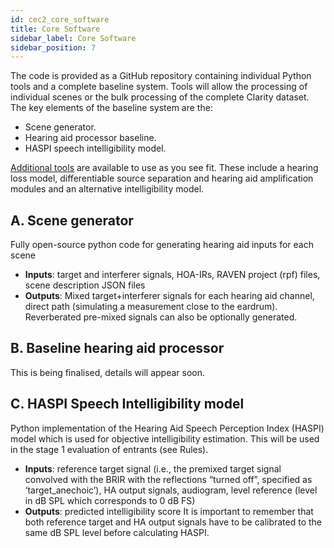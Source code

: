 ```yaml
---
id: cec2_core_software
title: Core Software
sidebar_label: Core Software
sidebar_position: 7
---
```


The code is provided as a GitHub repository containing individual Python tools and a complete baseline system. Tools will allow the processing of individual scenes or the bulk processing of the complete Clarity dataset.
The key elements of the baseline system are the:

- Scene generator.
- Hearing aid processor baseline.
- HASPI speech intelligibility model.

[Additional tools](./cec2_additional_tools.mdx) are available to use as you see fit. These include a hearing loss model, differentiable source separation and hearing aid amplification modules and an alternative intelligibility model.
## A. Scene generator

Fully open-source python code for generating hearing aid inputs for each scene

- **Inputs**: target and interferer signals, HOA-IRs, RAVEN project (rpf) files, scene description JSON files
- **Outputs**: Mixed target+interferer signals for each hearing aid channel, direct path (simulating a measurement close to the eardrum). Reverberated pre-mixed signals can also be optionally generated.

## B. Baseline hearing aid processor

This is being finalised, details will appear soon.

## C. HASPI Speech Intelligibility model

Python implementation of the Hearing Aid Speech Perception Index (HASPI) model which is used for objective intelligibility estimation. This will be used in the stage 1 evaluation of entrants (see Rules).

- **Inputs**: reference target signal (i.e., the premixed target signal convolved with the BRIR with the reflections “turned off”, specified as ‘target_anechoic’), HA output signals, audiogram, level reference (level in dB SPL which corresponds to 0 dB FS)
- **Outputs**: predicted intelligibility score
It is important to remember that both reference target and HA output signals have to be calibrated to the same dB SPL level before calculating HASPI.

